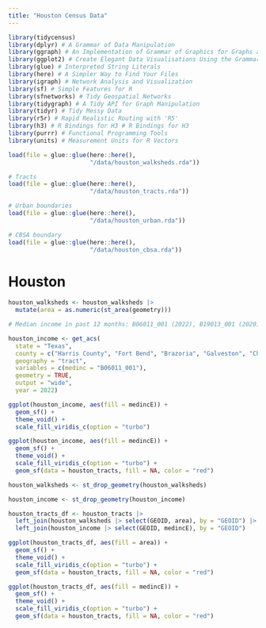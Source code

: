 ```yaml
---
title: "Houston Census Data"
---
```


```r
library(tidycensus)
library(dplyr) # A Grammar of Data Manipulation
library(ggraph) # An Implementation of Grammar of Graphics for Graphs and Networks
library(ggplot2) # Create Elegant Data Visualisations Using the Grammar of Graphics
library(glue) # Interpreted String Literals
library(here) # A Simpler Way to Find Your Files
library(igraph) # Network Analysis and Visualization
library(sf) # Simple Features for R
library(sfnetworks) # Tidy Geospatial Networks
library(tidygraph) # A Tidy API for Graph Manipulation
library(tidyr) # Tidy Messy Data
library(r5r) # Rapid Realistic Routing with 'R5'
library(h3) # R Bindings for H3 # R Bindings for H3
library(purrr) # Functional Programming Tools
library(units) # Measurement Units for R Vectors
```


```r
load(file = glue::glue(here::here(),
                       "/data/houston_walksheds.rda"))
```

```r
# Tracts
load(file = glue::glue(here::here(),
                       "/data/houston_tracts.rda"))

# Urban boundaries
load(file = glue::glue(here::here(),
                       "/data/houston_urban.rda"))

# CBSA boundary
load(file = glue::glue(here::here(),
                       "/data/houston_cbsa.rda"))
```

# Houston

```r
houston_walksheds <- houston_walksheds |>
  mutate(area = as.numeric(st_area(geometry)))
```

```r
# Median income in past 12 months: B06011_001 (2022), B19013_001 (2020)

houston_income <- get_acs(
  state = "Texas",
  county = c("Harris County", "Fort Bend", "Brazoria", "Galveston", "Chambers", "Liberty", "Montgomery", "Waller", "San Jacinto"),
  geography = "tract",
  variables = c(medinc = "B06011_001"),
  geometry = TRUE,
  output = "wide",
  year = 2022)
```


```r
ggplot(houston_income, aes(fill = medincE)) + 
  geom_sf() + 
  theme_void() +
  scale_fill_viridis_c(option = "turbo") 
```

```r
ggplot(houston_income, aes(fill = medincE)) + 
  geom_sf() + 
  theme_void() +
  scale_fill_viridis_c(option = "turbo") +
  geom_sf(data = houston_tracts, fill = NA, color = "red")
```
```r
houston_walksheds <- st_drop_geometry(houston_walksheds)
```

```r
houston_income <- st_drop_geometry(houston_income)
```

```r
houston_tracts_df <- houston_tracts |>
  left_join(houston_walksheds |> select(GEOID, area), by = "GEOID") |>
  left_join(houston_income |> select(GEOID, medincE), by = "GEOID")
```

```r
ggplot(houston_tracts_df, aes(fill = area)) + 
  geom_sf() + 
  theme_void() +
  scale_fill_viridis_c(option = "turbo") +
  geom_sf(data = houston_tracts, fill = NA, color = "red")
```

```r
ggplot(houston_tracts_df, aes(fill = medincE)) + 
  geom_sf() + 
  theme_void() +
  scale_fill_viridis_c(option = "turbo") +
  geom_sf(data = houston_tracts, fill = NA, color = "red")
```

